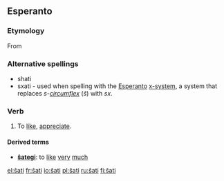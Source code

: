 ==Esperanto==

===Etymology===
From {{etyl|de|eo}} {{term|schätzen|lang=de}}

===Alternative spellings===
* shati
* sxati - used when spelling with the [[Esperanto]] [[w:Esperanto_orthography|x-system]], a system that replaces ''s-[[circumflex]]'' (''ŝ'') with ''sx''.

===Verb===
{{eo-verb|ŝat}}

# To [[like]], [[appreciate]].

====Derived terms====
* '''[[ŝategi]]''': to [[like]] [[very]] [[much]]

{{eo BRO|5}}

[[el:ŝati]]
[[fr:ŝati]]
[[io:ŝati]]
[[pl:ŝati]]
[[ru:ŝati]]
[[fi:ŝati]]